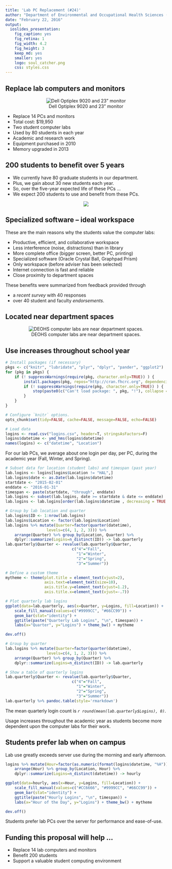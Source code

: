```yaml
---
title: 'Lab PC Replacement (#24)'
author: "Department of Environmental and Occupational Health Sciences (DEOHS)"
date: "February 22, 2016"
output:
  ioslides_presentation:
    fig_caption: yes
    fig_retina: 1
    fig_width: 4.2
    fig_height: 3
    keep_md: yes
    smaller: yes
    logo: soul_catcher.png
    css: styles.css
---
```


## Replace lab computers and monitors

<div class="columns-2">

<div style="text-align:center" markdown="1">
![Dell Optiplex 9020 and 23" monitor](9020-sff_sm.png)
</div>

* Replace 14 PCs and monitors
* Total cost: $19,950
* Two student computer labs
* Used by 80 students in each year
* Academic and research work
* Equipment purchased in 2010
* Memory upgraded in 2013

</div>

## 200 students to benefit over 5 years

- We currently have 80 graduate students in our department. 
- Plus, we gain about 30 new students each year. 
- So, over the five-year expected life of these PCs ...
- We expect 200 students to use and benefit from these PCs.

<div style="text-align:center" markdown="1">
![](students_sm.png)
</div>

## Specialized software -- ideal workspace

These are the main reasons why the students value the computer labs:

- Productive, efficient, and collaborative workspace
- Less interference (noise, distractions) than in library
- More complete office (bigger screen, better PC, printing)
- Specialized software (Oracle Crystal Ball, Graphpad Prism)
- Only workspace (before adviser has been selected)
- Internet connection is fast and reliable
- Close proximity to department spaces

These benefits were summarized from feedback provided through 

- a *_recent survey_* with 40 responses
- over 40 student and faculty *_endorsements_*.

## Located near department spaces

<div style="text-align:center" markdown="1">
![DEOHS computer labs are near department spaces.](campus_map_sm.jpg)
</div>

## Use increases throughout school year

```r
# Install packages (if necessary)
pkgs <- c("knitr", "lubridate", "plyr", "dplyr", "pander", "ggplot2")
for (pkg in pkgs) {
    if (! suppressWarnings(require(pkg, character.only=TRUE)) ) {
        install.packages(pkg, repos="http://cran.fhcrc.org", dependencies=TRUE)
        if (! suppressWarnings(require(pkg, character.only=TRUE)) ) {
            stop(paste0(c("Can't load package: ", pkg, "!"), collapse = ""))
        }
    }
}
```

```r
# Configure `knitr` options.
opts_chunk$set(tidy=FALSE, cache=FALSE, message=FALSE, echo=FALSE)
```

```r
# Load data
logins <- read.csv("logins.csv", header=T, stringsAsFactors=F)
logins$datetime <- ymd_hms(logins$datetime)
names(logins) <- c("datetime", "Location")
```

For our lab PCs, we average about one login per day, per PC, during the
academic year (Fall, Winter, and Spring).

<div class="columns-2">

```r
# Subset data for location (student labs) and timespan (past year)
lab.logins <- logins[logins$Location != "HAL",]
lab.logins$date <- as.Date(lab.logins$datetime)
startdate <- "2015-02-01"
enddate <- "2016-01-31"
timespan <- paste(startdate, "through", enddate)
lab.logins <- subset(lab.logins, date >= startdate & date <= enddate)
lab.logins <- lab.logins[order(lab.logins$datetime , decreasing = TRUE ),]
```

```r
# Group by lab location and quarter
lab.logins$ID <- 1:nrow(lab.logins)
lab.logins$Location <- factor(lab.logins$Location)
lab.logins %>% mutate(Quarter=factor(quarter(datetime), 
                  levels=c(4, 1, 2, 3))) %>% 
    arrange(Quarter) %>% group_by(Location, Quarter) %>% 
    dplyr::summarize(Logins=n_distinct(ID)) -> lab.quarterly
lab.quarterly$Quarter <- revalue(lab.quarterly$Quarter,
                             c("4"="Fall",
                               "1"="Winter",
                               "2"="Spring",
                               "3"="Summer"))

# Define a custom theme
mytheme <- theme(plot.title = element_text(vjust=2), 
                 axis.text=element_text(size=10), 
                 axis.title.y=element_text(vjust=1.2),
                 axis.title.x=element_text(vjust=-.7))

# Plot quarterly lab logins
ggplot(data=lab.quarterly, aes(x=Quarter, y=Logins, fill=Location)) + 
    scale_fill_manual(values=c("#9999CC", "#66CC99")) +
    geom_bar(stat="identity") + 
    ggtitle(paste("Quarterly Lab Logins", "\n", timespan)) + 
    labs(x="Quarter", y="Logins") + theme_bw() + mytheme
```
```r
dev.off()
```

```r
# Group by quarter
lab.logins %>% mutate(Quarter=factor(quarter(datetime), 
                  levels=c(4, 1, 2, 3))) %>% 
    arrange(Quarter) %>% group_by(Quarter) %>% 
    dplyr::summarize(Logins=n_distinct(ID)) -> lab.quarterly

# Show a table of quarterly logins
lab.quarterly$Quarter <- revalue(lab.quarterly$Quarter,
                             c("4"="Fall",
                               "1"="Winter",
                               "2"="Spring",
                               "3"="Summer"))
lab.quarterly %>% pandoc.table(style='rmarkdown')
```

<div class="small-centered">
The mean quarterly login count is _`r round(mean(lab.quarterly$Logins), 0)`_.
</div>

</div>

Usage increases throughout the academic year as students become more dependent 
upon the computer labs for their work.

<!-- THIS SLIDE HAS BEEN COMMENTED OUT AS BEING NOT PARTICULARLY RELEVANT ...

## Lab and server usage are comparable

We see a greater number of total logins on the student server (HAL). However, 
both the server and the computer lab follow the same usage trends.

<div class="columns-2">

```r
# Subset by date
logins$date <- as.Date(logins$datetime)
startdate <- "2015-09-01"
enddate <- "2016-01-31"
timespan <- paste(startdate, "through", enddate)
logins <- subset(logins, date >= startdate & date <= enddate)
logins <- logins[order(logins$datetime , decreasing = TRUE ),]
```

```r
# Show a table of monthly logins
lab.logins <- logins[logins$Location != "HAL",]
lab.logins$ID <- 1:nrow(lab.logins)
lab.logins$Location <- factor(lab.logins$Location)
lab.logins %>% mutate(Month=factor(months(datetime, abbreviate=T), 
                  levels=c("Sep","Oct","Nov", "Dec", "Jan"))) %>% 
    arrange(Month) %>% group_by(Location, Month) %>% 
    dplyr::summarize(Logins=n_distinct(datetime)) -> lab.monthly
```

```r
ggplot(data=lab.monthly, aes(x=Month, y=Logins, fill=Location)) + 
    scale_fill_manual(values=c("#9999CC", "#66CC99")) +
    geom_bar(stat="identity") + 
    ggtitle(paste("Monthly Lab Logins", "\n", timespan)) + 
    labs(x="Month", y="Logins") + theme_bw() + mytheme
```
```r
dev.off()
```

```r
logins %>% mutate(Month=factor(months(datetime, abbreviate=T), 
                  levels=c("Sep","Oct","Nov", "Dec", "Jan"))) %>% 
    arrange(Month) %>% group_by(Location, Month) %>% 
    dplyr::summarize(Logins=n_distinct(datetime)) -> monthly
```

```r
ggplot(data=monthly, aes(x=Month, y=Logins, fill=Location)) + 
    scale_fill_manual(values=c("#CC6666", "#9999CC", "#66CC99")) +
    geom_bar(stat="identity") + 
    ggtitle(paste("Monthly Logins", "\n", timespan)) + 
    labs(x="Month", y="Logins") + theme_bw() + mytheme
```
```r
dev.off()
```

</div>

Students rely upon both the server and the lab workstations to study 
and get their work done.

-->

## Students prefer lab when on campus

Lab use greatly exceeds server use during the morning and early afternoon.

```r
logins %>% mutate(Hour=factor(as.numeric(format(logins$datetime, "%H")))) %>% 
    arrange(Hour) %>% group_by(Location, Hour) %>% 
    dplyr::summarize(Logins=n_distinct(datetime)) -> hourly
```

```r
ggplot(data=hourly, aes(x=Hour, y=Logins, fill=Location)) + 
    scale_fill_manual(values=c("#CC6666", "#9999CC", "#66CC99")) +
    geom_bar(stat="identity") + 
    ggtitle(paste("Hourly Logins", "\n", timespan)) + 
    labs(x="Hour of the Day", y="Logins") + theme_bw() + mytheme
```
```r
dev.off()
```

Students prefer lab PCs over the server for performance and ease-of-use.

## Funding this proposal will help ...

- Replace 14 lab computers and monitors
- Benefit 200 students
- Support a valuable student computing environment

